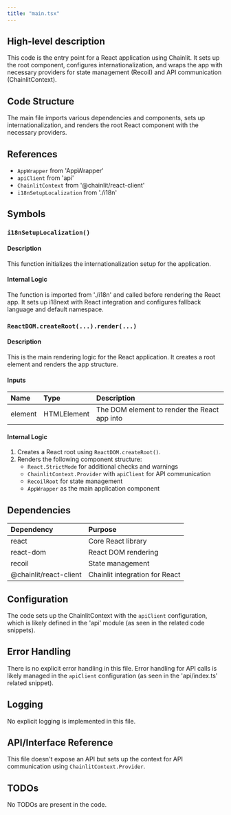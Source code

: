 ```yaml
---
title: "main.tsx"
---
```


## High-level description
This code is the entry point for a React application using Chainlit. It sets up the root component, configures internationalization, and wraps the app with necessary providers for state management (Recoil) and API communication (ChainlitContext).

## Code Structure
The main file imports various dependencies and components, sets up internationalization, and renders the root React component with the necessary providers.

## References
- `AppWrapper` from 'AppWrapper'
- `apiClient` from 'api'
- `ChainlitContext` from '@chainlit/react-client'
- `i18nSetupLocalization` from './i18n'

## Symbols

### `i18nSetupLocalization()`
#### Description
This function initializes the internationalization setup for the application.

#### Internal Logic
The function is imported from './i18n' and called before rendering the React app. It sets up i18next with React integration and configures fallback language and default namespace.

### `ReactDOM.createRoot(...).render(...)`
#### Description
This is the main rendering logic for the React application. It creates a root element and renders the app structure.

#### Inputs
| Name | Type | Description |
|:-----|:-----|:------------|
| element | HTMLElement | The DOM element to render the React app into |

#### Internal Logic
1. Creates a React root using `ReactDOM.createRoot()`.
2. Renders the following component structure:
   - `React.StrictMode` for additional checks and warnings
   - `ChainlitContext.Provider` with `apiClient` for API communication
   - `RecoilRoot` for state management
   - `AppWrapper` as the main application component

## Dependencies
| Dependency | Purpose |
|:-----------|:--------|
| react | Core React library |
| react-dom | React DOM rendering |
| recoil | State management |
| @chainlit/react-client | Chainlit integration for React |

## Configuration
The code sets up the ChainlitContext with the `apiClient` configuration, which is likely defined in the 'api' module (as seen in the related code snippets).

## Error Handling
There is no explicit error handling in this file. Error handling for API calls is likely managed in the `apiClient` configuration (as seen in the 'api/index.ts' related snippet).

## Logging
No explicit logging is implemented in this file.

## API/Interface Reference
This file doesn't expose an API but sets up the context for API communication using `ChainlitContext.Provider`.

## TODOs
No TODOs are present in the code.